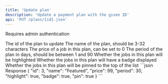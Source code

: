 ```yaml
---
title: 'Update plan'
description: 'Update a payment plan with the given ID'
api: 'PUT /plans/{id}.json'
---
```


<Note>Requires admin authentication</Note>

<ParamField path="id" type="integer" required>
  The id of the plan to update
</ParamField>

<ParamField body="name" type="string">
  The name of the plan, should be 3-32 characters
</ParamField>

<ParamField body="price" type="integer">
  The price of a job in this plan, can be set to 0
</ParamField>

<ParamField body="period" type="integer">
  The period of the plan in days, should be between 1 and 90
</ParamField>

<ParamField body="highlight" type="boolean" default="false">
  Whether the jobs in this plan will be highlighted
</ParamField>

<ParamField body="badge" type="boolean" default="false">
  Whether the jobs in this plan will have a badge displayed
</ParamField>

<ParamField body="pin" type="boolean" default="false">
  Whether the jobs in this plan will be pinned to the top of the list
</ParamField>

<ResponseExample>
```json Response
{
  "id": 3,
  "name": "Featured",
  "price": 99,
  "period": 30,
  "highlight": true,
  "badge": true,
  "pin": true
}
```
</ResponseExample>
